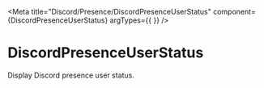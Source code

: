 
<Meta title="Discord/Presence/DiscordPresenceUserStatus" component={DiscordPresenceUserStatus} argTypes={{ }} />


# DiscordPresenceUserStatus

Display Discord presence user status.

<Story name="Offline">
  <div style={{ fontSize: '14px' }}>
    <Box>
      <DiscordPresenceUserStatus
        classes={StyleDiscordPresenceDefault}
        data={{
          active_on_discord_desktop: false,
          active_on_discord_mobile: false,
          active_on_discord_web: false,
        }}
      />
    </Box>
  </div>
</Story>

<Story name="Online (Desktop)">
  <div style={{ fontSize: '14px' }}>
    <Box>
      <DiscordPresenceUserStatus
        classes={StyleDiscordPresenceDefault}
        data={{
          active_on_discord_desktop: true,
          active_on_discord_mobile: false,
          active_on_discord_web: false,
        }}
      />
    </Box>
  </div>
</Story>

<Story name="Online (Mobile)">
  <div style={{ fontSize: '14px' }}>
    <Box>
      <DiscordPresenceUserStatus
        classes={StyleDiscordPresenceDefault}
        data={{
          active_on_discord_desktop: false,
          active_on_discord_mobile: true,
          active_on_discord_web: false,
        }}
      />
    </Box>
  </div>
</Story>

<Story name="Online (Web)">
  <div style={{ fontSize: '14px' }}>
    <Box>
      <DiscordPresenceUserStatus
        classes={StyleDiscordPresenceDefault}
        data={{
          active_on_discord_desktop: false,
          active_on_discord_mobile: false,
          active_on_discord_web: true,
        }}
      />
    </Box>
  </div>
</Story>
